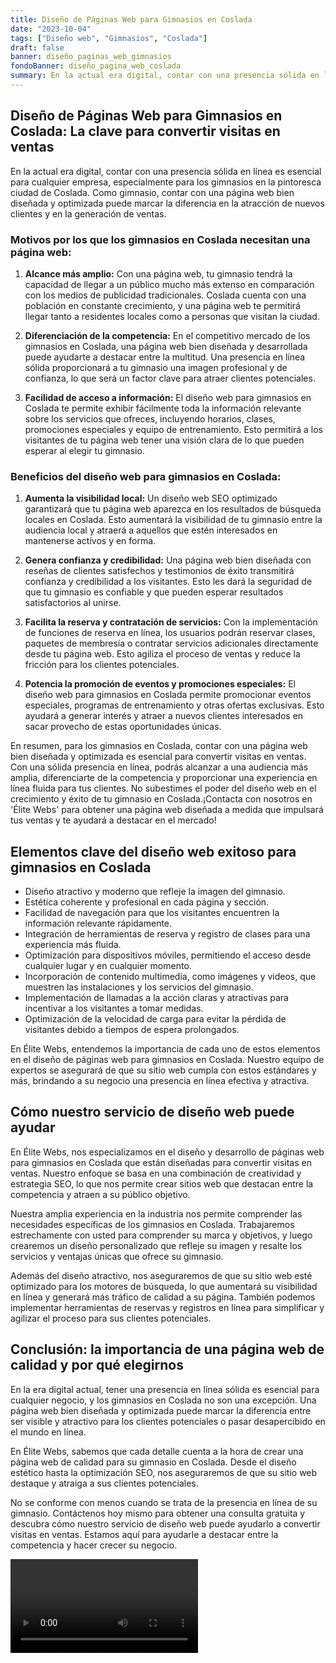 ```yaml
---
title: Diseño de Páginas Web para Gimnasios en Coslada
date: "2023-10-04"
tags: ["Diseño web", "Gimnasios", "Coslada"]
draft: false
banner: diseño_paginas_web_gimnasios
fondoBanner: diseño_pagina_web_coslada
summary: En la actual era digital, contar con una presencia sólida en línea es esencial para cualquier empresa, especialmente para los gimnasios en la pintoresca ciudad de Coslada. Como gimnasio, contar con una página web bien diseñada y optimizada puede marcar la diferencia en la atracción de nuevos clientes y en la generación de ventas.
---
```



## **Diseño de Páginas Web para Gimnasios en Coslada: La clave para convertir visitas en ventas**

En la actual era digital, contar con una presencia sólida en línea es esencial para cualquier empresa, especialmente para los gimnasios en la pintoresca ciudad de Coslada. Como gimnasio, contar con una página web bien diseñada y optimizada puede marcar la diferencia en la atracción de nuevos clientes y en la generación de ventas.

### **Motivos por los que los gimnasios en Coslada necesitan una página web:**

1. **Alcance más amplio:** Con una página web, tu gimnasio tendrá la capacidad de llegar a un público mucho más extenso en comparación con los medios de publicidad tradicionales. Coslada cuenta con una población en constante crecimiento, y una página web te permitirá llegar tanto a residentes locales como a personas que visitan la ciudad.

2. **Diferenciación de la competencia:** En el competitivo mercado de los gimnasios en Coslada, una página web bien diseñada y desarrollada puede ayudarte a destacar entre la multitud. Una presencia en línea sólida proporcionará a tu gimnasio una imagen profesional y de confianza, lo que será un factor clave para atraer clientes potenciales.

3. **Facilidad de acceso a información:** El diseño web para gimnasios en Coslada te permite exhibir fácilmente toda la información relevante sobre los servicios que ofreces, incluyendo horarios, clases, promociones especiales y equipo de entrenamiento. Esto permitirá a los visitantes de tu página web tener una visión clara de lo que pueden esperar al elegir tu gimnasio.

### **Beneficios del diseño web para gimnasios en Coslada:**

1. **Aumenta la visibilidad local:** Un diseño web SEO optimizado garantizará que tu página web aparezca en los resultados de búsqueda locales en Coslada. Esto aumentará la visibilidad de tu gimnasio entre la audiencia local y atraerá a aquellos que estén interesados en mantenerse activos y en forma.

2. **Genera confianza y credibilidad:** Una página web bien diseñada con reseñas de clientes satisfechos y testimonios de éxito transmitirá confianza y credibilidad a los visitantes. Esto les dará la seguridad de que tu gimnasio es confiable y que pueden esperar resultados satisfactorios al unirse.

3. **Facilita la reserva y contratación de servicios:** Con la implementación de funciones de reserva en línea, los usuarios podrán reservar clases, paquetes de membresía o contratar servicios adicionales directamente desde tu página web. Esto agiliza el proceso de ventas y reduce la fricción para los clientes potenciales.

4. **Potencia la promoción de eventos y promociones especiales:** El diseño web para gimnasios en Coslada permite promocionar eventos especiales, programas de entrenamiento y otras ofertas exclusivas. Esto ayudará a generar interés y atraer a nuevos clientes interesados en sacar provecho de estas oportunidades únicas.

En resumen, para los gimnasios en Coslada, contar con una página web bien diseñada y optimizada es esencial para convertir visitas en ventas. Con una sólida presencia en línea, podrás alcanzar a una audiencia más amplia, diferenciarte de la competencia y proporcionar una experiencia en línea fluida para tus clientes. No subestimes el poder del diseño web en el crecimiento y éxito de tu gimnasio en Coslada.¡Contacta con nosotros en 'Élite Webs' para obtener una página web diseñada a medida que impulsará tus ventas y te ayudará a destacar en el mercado!

<GifSeo />

<Cta />

## Elementos clave del diseño web exitoso para gimnasios en Coslada

- Diseño atractivo y moderno que refleje la imagen del gimnasio.
- Estética coherente y profesional en cada página y sección.
- Facilidad de navegación para que los visitantes encuentren la información relevante rápidamente.
- Integración de herramientas de reserva y registro de clases para una experiencia más fluida.
- Optimización para dispositivos móviles, permitiendo el acceso desde cualquier lugar y en cualquier momento.
- Incorporación de contenido multimedia, como imágenes y videos, que muestren las instalaciones y los servicios del gimnasio.
- Implementación de llamadas a la acción claras y atractivas para incentivar a los visitantes a tomar medidas.
- Optimización de la velocidad de carga para evitar la pérdida de visitantes debido a tiempos de espera prolongados.

En Élite Webs, entendemos la importancia de cada uno de estos elementos en el diseño de páginas web para gimnasios en Coslada. Nuestro equipo de expertos se asegurará de que su sitio web cumpla con estos estándares y más, brindando a su negocio una presencia en línea efectiva y atractiva.

## Cómo nuestro servicio de diseño web puede ayudar

En Élite Webs, nos especializamos en el diseño y desarrollo de páginas web para gimnasios en Coslada que están diseñadas para convertir visitas en ventas. Nuestro enfoque se basa en una combinación de creatividad y estrategia SEO, lo que nos permite crear sitios web que destacan entre la competencia y atraen a su público objetivo.

Nuestra amplia experiencia en la industria nos permite comprender las necesidades específicas de los gimnasios en Coslada. Trabajaremos estrechamente con usted para comprender su marca y objetivos, y luego crearemos un diseño personalizado que refleje su imagen y resalte los servicios y ventajas únicas que ofrece su gimnasio.

Además del diseño atractivo, nos aseguraremos de que su sitio web esté optimizado para los motores de búsqueda, lo que aumentará su visibilidad en línea y generará más tráfico de calidad a su página. También podemos implementar herramientas de reservas y registros en línea para simplificar y agilizar el proceso para sus clientes potenciales.

## Conclusión: la importancia de una página web de calidad y por qué elegirnos

En la era digital actual, tener una presencia en línea sólida es esencial para cualquier negocio, y los gimnasios en Coslada no son una excepción. Una página web bien diseñada y optimizada puede marcar la diferencia entre ser visible y atractivo para los clientes potenciales o pasar desapercibido en el mundo en línea.

En Élite Webs, sabemos que cada detalle cuenta a la hora de crear una página web de calidad para su gimnasio en Coslada. Desde el diseño estético hasta la optimización SEO, nos aseguraremos de que su sitio web destaque y atraiga a sus clientes potenciales.

No se conforme con menos cuando se trata de la presencia en línea de su gimnasio. Contáctenos hoy mismo para obtener una consulta gratuita y descubra cómo nuestro servicio de diseño web puede ayudarlo a convertir visitas en ventas. Estamos aquí para ayudarle a destacar entre la competencia y hacer crecer su negocio.

<Video />

<CtaBot job="Gimnasios" city="Coslada" />

<Gmaps query="Coslada+españa+maps" />
